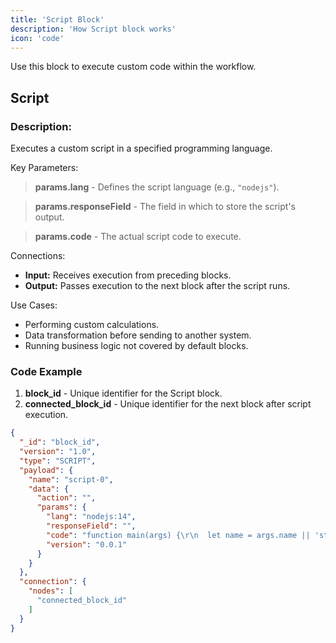 ```yaml
---
title: 'Script Block'
description: 'How Script block works'
icon: 'code'
---
```

<Info>Use this block to execute custom code within the workflow.</Info>

## Script

### Description:
Executes a custom script in a specified programming language.

Key Parameters:

> **params.lang** - Defines the script language (e.g., `"nodejs"`).

> **params.responseField** - The field in which to store the script's output.

> **params.code** - The actual script code to execute.

Connections:

- **Input:** Receives execution from preceding blocks.
- **Output:** Passes execution to the next block after the script runs.

Use Cases:

- Performing custom calculations.
- Data transformation before sending to another system.
- Running business logic not covered by default blocks.

### Code Example

1. **block_id** - Unique identifier for the Script block.
2. **connected_block_id** - Unique identifier for the next block after script execution.

```json
{
  "_id": "block_id",
  "version": "1.0",
  "type": "SCRIPT",
  "payload": {
    "name": "script-0",
    "data": {
      "action": "",
      "params": {
        "lang": "nodejs:14",
        "responseField": "",
        "code": "function main(args) {\r\n  let name = args.name || 'stranger'\r\n  let greeting = 'Hello ' + name + '!'\r\n  console.log(greeting)\r\n  return {\"body\": greeting}\r\n}\r\n",
        "version": "0.0.1"
      }
    }
  },
  "connection": {
    "nodes": [
      "connected_block_id"
    ]
  }
}
